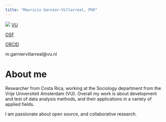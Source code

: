 ```yaml
---
title: "Mauricio Garnier-Villarreal, PhD"
---
```



::: {.column-margin}
![](AGU8154.jpg)
[VU](https://research.vu.nl/en/persons/mauricio-garnier-villarreal)

[OSF](https://osf.io/ka5z6/)

[ORCID](https://orcid.org/0000-0002-2951-6647)

m.garniervillarreal@vu.nl
:::



# About me

Researcher from Costa Rica, working at the Sociology department from the Vrije Universiteit Amsterdam (VU). Overall my work is about development and test of data analysis methods, and their applications in a variety of applied fields. 

I am passionate about open source, and collaborative research.



